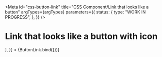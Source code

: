 <!-- @license CC0-1.0 -->


<Meta
  id="css-button-link"
  title="CSS Component/Link that looks like a button"
  argTypes={argTypes}
  parameters={{
    status: {
      type: "WORK IN PROGRESS",
    },
  }}
/>

# Link that looks like a button with icon

<Canvas>
  <Story
    name="with icon"
    args={{
      ...defaultArgs,
      textContent: ["Next", <utrecht-icon-arrow></utrecht-icon-arrow>],
    }}
  >
    {ButtonLink.bind({})}
  </Story>
</Canvas>

<ArgsTable story="with icon" />
